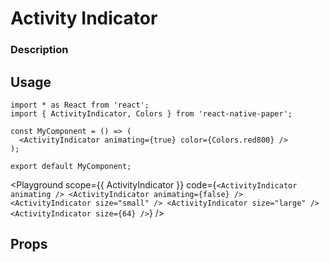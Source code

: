
# Activity Indicator

### Description

## Usage

```tsx
import * as React from 'react';
import { ActivityIndicator, Colors } from 'react-native-paper';

const MyComponent = () => (
  <ActivityIndicator animating={true} color={Colors.red800} />
);

export default MyComponent;
```


<Playground
  scope={{ ActivityIndicator }}
  code={`
<ActivityIndicator animating />
<ActivityIndicator animating={false} />
<ActivityIndicator size="small" />
<ActivityIndicator size="large" />
<ActivityIndicator size={64} />
`}
/>

## Props